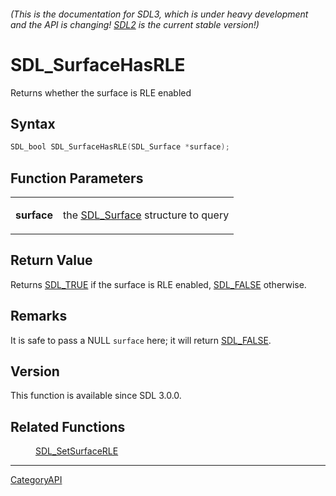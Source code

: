 ====== (This is the documentation for SDL3, which is under heavy development and the API is changing! [https://wiki.libsdl.org/ SDL2] is the current stable version!) ======
= SDL_SurfaceHasRLE =

Returns whether the surface is RLE enabled 

== Syntax ==

<syntaxhighlight lang='c'>
SDL_bool SDL_SurfaceHasRLE(SDL_Surface *surface);
</syntaxhighlight>

== Function Parameters ==

{|
|'''surface'''
|the [[SDL_Surface]] structure to query
|}

== Return Value ==

Returns [[SDL_TRUE]] if the surface is RLE enabled, [[SDL_FALSE]]
otherwise.

== Remarks ==

It is safe to pass a NULL <code>surface</code> here; it will return
[[SDL_FALSE]].

== Version ==

This function is available since SDL 3.0.0.

== Related Functions ==

:[[SDL_SetSurfaceRLE]]

----
[[CategoryAPI]]



